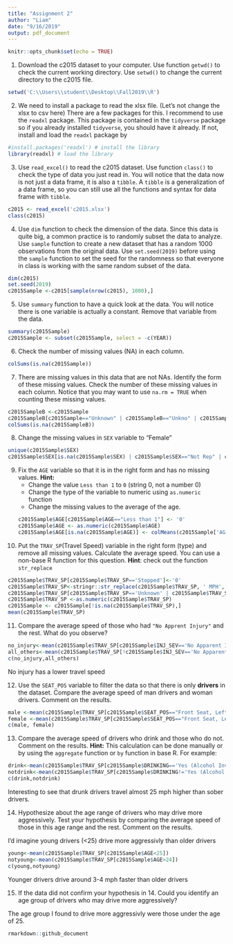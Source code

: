 ```yaml
---
title: "Assignment 2"
author: "Liam"
date: "9/16/2019"
output: pdf_document
---
```

```r
knitr::opts_chunk$set(echo = TRUE)
```

1. Download the c2015 dataset to your computer.  Use function `getwd()` to check the current working directory. Use `setwd()` to change the current directory to the c2015 file. 
```r
setwd('C:\\Users\\student\\Desktop\\Fall2019\\R')
```


2. We need to install a package to read the xlsx file. (Let's not change the xlsx to csv here) There are a few packages for this.  I recommend to use the `readxl` package.  This package is contained in the `tidyverse` package so if you already installed `tidyverse`, you should have it already. If not, install and load the `readxl` package by
```r
#install.packages('readxl') # install the library
library(readxl) # load the library
```

3.  Use `read_excel()` to read the c2015 dataset. Use function `class()` to check the type of data you just read in. You will notice that the data now is not just a data frame, it is also a `tibble`. A `tibble` is a generalization of a data frame, so you can still use all the functions and syntax for data frame with `tibble`. 
```r
c2015 <- read_excel('c2015.xlsx')
class(c2015)
```


4. Use `dim` function to check the dimension of the data. Since this data is quite big, a common practice is to randomly subset the data to analyze.  Use `sample` function to create a new dataset that has a random 1000 observations from the original data. Use `set.seed(2019)` before using the `sample` function to set the seed for the randomness so that everyone in class is working with the same random subset of the data. 
```r
dim(c2015)
set.seed(2019)
c2015Sample <-c2015[sample(nrow(c2015), 1000),]
```


5. Use `summary` function to have a quick look at the data. You will notice there is one variable is actually a constant.  Remove that variable from the data. 
```r
summary(c2015Sample)
c2015Sample <- subset(c2015Sample, select = -c(YEAR))
```


6. Check the number of missing values (NA) in each column. 
```r
colSums(is.na(c2015Sample))
```


7. There are missing values in this data that are not NAs.  Identify the form of these missing values. Check the number of these missing values in each column.  Notice that you may want to use `na.rm = TRUE` when counting these missing values. 
```r
c2015SampleB <-c2015Sample
c2015SampleB[c2015Sample=="Unknown" | c2015SampleB=="Unkno" | c2015SampleB=="Unknown (Police Reported)" | c2015SampleB=="Not Reported" | c2015SampleB=="Not Rep" | c2015SampleB=="Unknown Occupant Type in a Motor Vehicle" | c2015SampleB=="Not R"] <- NA
colSums(is.na(c2015SampleB))
```


8. Change the missing values in `SEX` variable to "Female"
```r
unique(c2015Sample$SEX)
c2015Sample$SEX[is.na(c2015Sample$SEX) | c2015Sample$SEX=="Not Rep" | c2015Sample$SEX=="Unknown"] <- "Female"


```


9. Fix the `AGE` variable so that it is in the right form and has no missing values.  **Hint:**
    - Change the value `Less than 1` to `0` (string 0, not a number 0)
    - Change the type of the variable to numeric using `as.numeric` function
    - Change the missing values to the average of the age. 
```r
c2015Sample$AGE[c2015Sample$AGE=="Less than 1"] <- '0'
c2015Sample$AGE <- as.numeric(c2015Sample$AGE)
c2015Sample$AGE[is.na(c2015Sample$AGE)] <- colMeans(c2015Sample['AGE'], na.rm=TRUE)
```
    

10. Put the `TRAV_SP`(Travel Speed) variable in the right form (type) and remove all missing values.  Calculate the average speed. You can use a non-base R function for this question. **Hint**: check out the function `str_replace`
```r
c2015Sample$TRAV_SP[c2015Sample$TRAV_SP=='Stopped']<-'0'
c2015Sample$TRAV_SP<-stringr::str_replace(c2015Sample$TRAV_SP, ' MPH', '')
c2015Sample$TRAV_SP[c2015Sample$TRAV_SP=='Unknown' | c2015Sample$TRAV_SP=='Not Rep'] <- NA
c2015Sample$TRAV_SP <-as.numeric(c2015Sample$TRAV_SP)
c2015Sample <- c2015Sample[!is.na(c2015Sample$TRAV_SP),]
mean(c2015Sample$TRAV_SP)
```


11. Compare the average speed of those who had `"No Apprent Injury"` and the rest.  What do you observe? 
```r
no_injury<-mean(c2015Sample$TRAV_SP[c2015Sample$INJ_SEV=='No Apparent Injury (O)'])
all_others<-mean(c2015Sample$TRAV_SP[!c2015Sample$INJ_SEV=='No Apparent Injury (O)'])
c(no_injury,all_others)
```
No injury has a lower travel speed


12. Use the `SEAT_POS` variable to filter the data so that there is only **drivers** in the dataset. Compare the average speed of man drivers and woman drivers. Comment on the results. 
```r
male <-mean(c2015Sample$TRAV_SP[c2015Sample$SEAT_POS=="Front Seat, Left Side" & c2015Sample$SEX == "Male"])
female <-mean(c2015Sample$TRAV_SP[c2015Sample$SEAT_POS=="Front Seat, Left Side" & c2015Sample$SEX == "Female"])
c(male, female)
```


13. Compare the average speed of drivers who drink and those who do not. Comment on the results. **Hint:** This calculation can be done manually or by using the `aggregate` function  or `by` function in base R.  For example: 

```r
drink<-mean(c2015Sample$TRAV_SP[c2015Sample$DRINKING=='Yes (Alcohol Involved)'])
notdrink<-mean(c2015Sample$TRAV_SP[c2015Sample$DRINKING!='Yes (Alcohol Involved)'])
c(drink,notdrink)
```
Interesting to see that drunk drivers travel almost 25 mph higher than sober drivers.

14. Hypothesize about the age range of drivers who may drive more aggressively.  Test your hypothesis by comparing the average speed of those in this age range and the rest. Comment on the results.

I'd imagine young drivers (<25) drive more aggressivly than older drivers
```r
young<-mean(c2015Sample$TRAV_SP[c2015Sample$AGE<25])
notyoung<-mean(c2015Sample$TRAV_SP[c2015Sample$AGE>24])
c(young,notyoung)
```
Younger drivers drive around 3-4 mph faster than older drivers

15. If the data did not confirm your hypothesis in 14.  Could you identify an age group of drivers who may drive more aggressively?  

The age group I found to drive more aggressivly were those under the age of 25.


```r
rmarkdown::github_document

```

